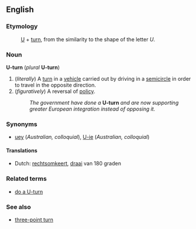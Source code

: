 ==English==
===Etymology===
:[[U]] + [[turn]], from the similarity to the shape of the letter ''U''.

===Noun===
'''U-turn''' (''plural'' '''U-turn''')

#(''literally'') A [[turn]] in a [[vehicle]] carried out by driving in a [[semicircle]] in order to travel in the opposite direction.
#(''figuratively'') A reversal of [[policy]].
#:''The government have done a'' '''U-turn''' ''and are now supporting greater European integration instead of opposing it.''

===Synonyms===
*[[uey]] (''Australian, colloquial''), [[U-ie]] (''Australian, colloquial'')

====Translations====
*Dutch: [[rechtsomkeert]], [[draai]] van 180 graden

===Related terms===
*[[do a U-turn]]

===See also===
*[[three-point turn]]